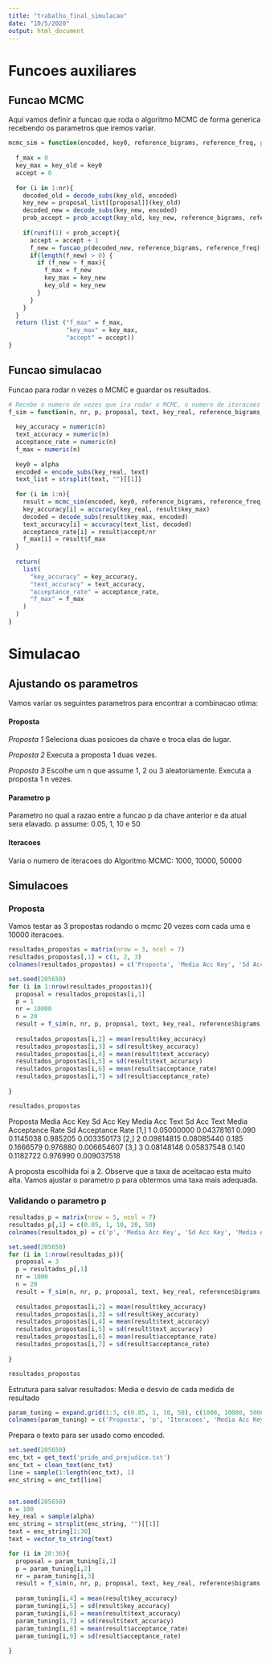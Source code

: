 ```yaml
---
title: "trabalho_final_simulacao"
date: "10/5/2020"
output: html_document
---
```


# Funcoes auxiliares

## Funcao MCMC

Aqui vamos definir a funcao que roda o algoritmo MCMC de forma generica recebendo os parametros que iremos variar.

```r
mcmc_sim = function(encoded, key0, reference_bigrams, reference_freq, proposal = 1, nr=10000, p=1) {
  
  f_max = 0
  key_max = key_old = key0
  accept = 0
  
  for (i in 1:nr){
    decoded_old = decode_subs(key_old, encoded)
    key_new = proposal_list[[proposal]](key_old)
    decoded_new = decode_subs(key_new, encoded)
    prob_accept = prob_accept(key_old, key_new, reference_bigrams, reference_freq, p=p)
    
    if(runif(1) < prob_accept){
      accept = accept + 1
      f_new = funcao_p(decoded_new, reference_bigrams, reference_freq)
      if(length(f_new) > 0) {
        if (f_new > f_max){
          f_max = f_new
          key_max = key_new
          key_old = key_new
        }  
      }
    }
  }
  return (list ("f_max" = f_max, 
                "key_max" = key_max,
                "accept" = accept))
}

```

## Funcao simulacao

Funcao para rodar n vezes o MCMC e guardar os resultados.

```r

# Recebe o numero de vezes que ira rodar o MCMC, o numero de iteracoes que o MCMC tera, o parametro p e a proposta a ser usada.
f_sim = function(n, nr, p, proposal, text, key_real, reference_bigrams, reference_freq){
  
  key_accuracy = numeric(n)
  text_accuracy = numeric(n)
  acceptance_rate = numeric(n)
  f_max = numeric(n)
  
  key0 = alpha
  encoded = encode_subs(key_real, text)
  text_list = strsplit(text, "")[[1]]
  
  for (i in 1:n){
    result = mcmc_sim(encoded, key0, reference_bigrams, reference_freq, proposal = proposal, nr = nr, p = p)
    key_accuracy[i] = accuracy(key_real, result$key_max)
    decoded = decode_subs(result$key_max, encoded)
    text_accuracy[i] = accuracy(text_list, decoded)
    acceptance_rate[i] = result$accept/nr
    f_max[i] = result$f_max
  }
  
  return(
    list(
      "key_accuracy" = key_accuracy,
      "text_accuracy" = text_accuracy,
      "acceptance_rate" = acceptance_rate,
      "f_max" = f_max
    )
  )
}

```

# Simulacao 

## Ajustando os parametros

Vamos variar os seguintes parametros para encontrar a combinacao otima: 

#### Proposta 
*Proposta 1*
Seleciona duas posicoes da chave e troca elas de lugar.

*Proposta 2*
Executa a proposta 1 duas vezes.

*Proposta 3*
Escolhe um n que assume 1, 2 ou 3 aleatoriamente. Executa a proposta 1 n vezes.

#### Parametro p 

Parametro no qual a razao entre a funcao p da chave anterior e da atual sera elavado. 
p assume: 0.05, 1, 10 e 50


#### Iteracoes

Varia o numero de iteracoes do Algoritmo MCMC: 1000, 10000, 50000

## Simulacoes

### Proposta

Vamos testar as 3 propostas rodando o mcmc 20 vezes com cada uma e 10000 iteracoes.

```r
resultados_propostas = matrix(nrow = 3, ncol = 7)
resultados_propostas[,1] = c(1, 2, 3)
colnames(resultados_propostas) = c('Proposta', 'Media Acc Key', 'Sd Acc Key', 'Media Acc Text', 'Sd Acc Text', 'Media Acceptance Rate', 'Sd Acceptance Rate')

set.seed(205650)
for (i in 1:nrow(resultados_propostas)){
  proposal = resultados_propostas[i,1]
  p = 1
  nr = 10000
  n = 20
  result = f_sim(n, nr, p, proposal, text, key_real, reference$bigrams, reference$Freq)
  
  resultados_propostas[i,2] = mean(result$key_accuracy)
  resultados_propostas[i,3] = sd(result$key_accuracy)
  resultados_propostas[i,4] = mean(result$text_accuracy)
  resultados_propostas[i,5] = sd(result$text_accuracy)
  resultados_propostas[i,6] = mean(result$acceptance_rate)
  resultados_propostas[i,7] = sd(result$acceptance_rate)
  
}

resultados_propostas

```


 Proposta Media Acc Key Sd Acc Key Media Acc Text Sd Acc Text Media Acceptance Rate Sd Acceptance Rate
[1,]        1    0.05000000 0.04378161          0.090   0.1145038              0.985205        0.003350173
[2,]        2    0.09814815 0.08085440          0.185   0.1666579              0.976880        0.006654607
[3,]        3    0.08148148 0.05837548          0.140   0.1182722              0.976990        0.009037518

A proposta escolhida foi a 2. Observe que a taxa de aceitacao esta muito alta. Vamos ajustar o parametro p para obtermos uma taxa mais adequada.

### Validando o parametro p


```r
resultados_p = matrix(nrow = 5, ncol = 7)
resultados_p[,1] = c(0.05, 1, 10, 20, 50)
colnames(resultados_p) = c('p', 'Media Acc Key', 'Sd Acc Key', 'Media Acc Text', 'Sd Acc Text', 'Media Acceptance Rate', 'Sd Acceptance Rate')

set.seed(205650)
for (i in 1:nrow(resultados_p)){
  proposal = 3
  p = resultados_p[,1]
  nr = 1000
  n = 20
  result = f_sim(n, nr, p, proposal, text, key_real, reference$bigrams, reference$Freq)
  
  resultados_propostas[i,2] = mean(result$key_accuracy)
  resultados_propostas[i,3] = sd(result$key_accuracy)
  resultados_propostas[i,4] = mean(result$text_accuracy)
  resultados_propostas[i,5] = sd(result$text_accuracy)
  resultados_propostas[i,6] = mean(result$acceptance_rate)
  resultados_propostas[i,7] = sd(result$acceptance_rate)
  
}

resultados_propostas
```


Estrutura para salvar resultados: Media e desvio de cada medida de resultado
```r
param_tuning = expand.grid(1:3, c(0.05, 1, 10, 50), c(1000, 10000, 50000), 1:1, 1:1, 1:1, 1:1, 1:1, 1:1)
colnames(param_tuning) = c('Proposta', 'p', 'Iteracoes', 'Media Acc Key', 'Sd Acc Key', 'Media Acc Text', 'Sd Acc Text', 'Media Acceptance Rate', 'Sd Acceptance Rate')
```


Prepara o texto para ser usado como encoded.
```r
set.seed(205650)
enc_txt = get_text('pride_and_prejudice.txt')
enc_txt = clean_text(enc_txt)
line = sample(1:length(enc_txt), 1)
enc_string = enc_txt[line]
```


```r

```



```r
set.seed(205650)
n = 100
key_real = sample(alpha)
enc_string = strsplit(enc_string, "")[[1]]
text = enc_string[1:30]
text = vector_to_string(text)

for (i in 20:36){
  proposal = param_tuning[i,1]
  p = param_tuning[i,2]
  nr = param_tuning[i,3]
  result = f_sim(n, nr, p, proposal, text, key_real, reference$bigrams, reference$Freq)
  
  param_tuning[i,4] = mean(result$key_accuracy)
  param_tuning[i,5] = sd(result$key_accuracy)
  param_tuning[i,6] = mean(result$text_accuracy)
  param_tuning[i,7] = sd(result$text_accuracy)
  param_tuning[i,8] = mean(result$acceptance_rate)
  param_tuning[i,9] = sd(result$acceptance_rate)
  
}

```

